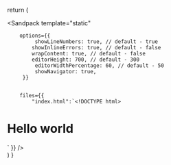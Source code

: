 


  return (
    <div className="p16px32px mh100vh bgc-0000000000d7">
        <Sandpack
        template="static"

        options={{
             showLineNumbers: true, // default - true
            showInlineErrors: true, // default - false
            wrapContent: true, // default - false
            editorHeight: 700, // default - 300
             editorWidthPercentage: 60, // default - 50
             showNavigator: true,
         }}
        

        files={{
            "index.html":`<!DOCTYPE html>
 <html>
 <head>
   <title>AliasCSS Playground</title>
   <meta charset="UTF-8" />
   <link rel="stylesheet" href="/styles.css" />
   <script defer src="https://cdn.jsdelivr.net/npm/alias-css/dist/aliascss.js"></script>
 </head>
 <body>
   <h1 class="">Hello world</h1>
 </body>

 </html>`
        }}
        />
    </div>
  )
}

